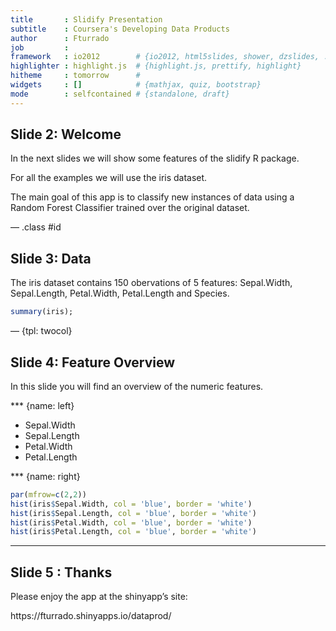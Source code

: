 ```yaml
---
title       : Slidify Presentation
subtitle    : Coursera's Developing Data Products
author      : Fturrado
job         : 
framework   : io2012        # {io2012, html5slides, shower, dzslides, ...}
highlighter : highlight.js  # {highlight.js, prettify, highlight}
hitheme     : tomorrow      # 
widgets     : []            # {mathjax, quiz, bootstrap}
mode        : selfcontained # {standalone, draft}
---
```


## Slide 2: Welcome

In the next slides we will show some features of the slidify R package.

For all the examples we will use the iris dataset.

The main goal of this app is to classify new instances of data using a Random Forest Classifier trained over the original dataset.



--- .class #id 

## Slide 3: Data

The iris dataset contains 150 obervations of 5 features: Sepal.Width, Sepal.Length, Petal.Width, Petal.Length and Species. 

```r
summary(iris);
```

--- {tpl: twocol}

## Slide 4: Feature Overview

In this slide you will find an overview of the numeric features.

*** {name: left}

- Sepal.Width
- Sepal.Length
- Petal.Width
- Petal.Length

*** {name: right}

```r
par(mfrow=c(2,2))
hist(iris$Sepal.Width, col = 'blue', border = 'white')
hist(iris$Sepal.Length, col = 'blue', border = 'white')
hist(iris$Petal.Width, col = 'blue', border = 'white')
hist(iris$Petal.Length, col = 'blue', border = 'white')
```

--- 

## Slide 5 : Thanks

Please enjoy the app at the shinyapp's site:

https://fturrado.shinyapps.io/dataprod/




